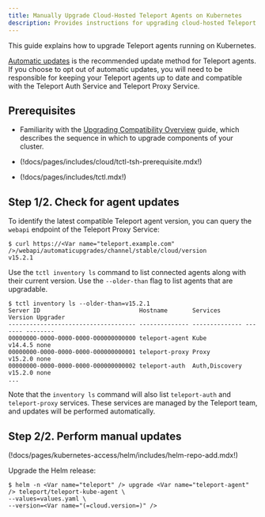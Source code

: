 ```yaml
---
title: Manually Upgrade Cloud-Hosted Teleport Agents on Kubernetes
description: Provides instructions for upgrading cloud-hosted Teleport agents that run on Kubernetes.
---
```


This guide explains how to upgrade Teleport agents running on Kubernetes.

[Automatic updates](./cloud-kubernetes-automatic.mdx) is the recommended update method
for Teleport agents. If you choose to opt out of automatic updates, you will need
to be responsible for keeping your Teleport agents up to date and compatible with
the Teleport Auth Service and Teleport Proxy Service.

## Prerequisites

- Familiarity with the [Upgrading Compatibility Overview](./overview.mdx) guide,
  which describes the sequence in which to upgrade components of your cluster.

- (!docs/pages/includes/cloud/tctl-tsh-prerequisite.mdx!)

- (!docs/pages/includes/tctl.mdx!)

## Step 1/2. Check for agent updates

To identify the latest compatible Teleport agent version, you can query the `webapi`
endpoint of the Teleport Proxy Service:

```code
$ curl https://<Var name="teleport.example.com" />/webapi/automaticupgrades/channel/stable/cloud/version
v15.2.1
```

Use the `tctl inventory ls` command to list connected agents along with their current
version. Use the `--older-than` flag to list agents that are upgradable.

```code
$ tctl inventory ls --older-than=v15.2.1
Server ID                            Hostname       Services       Version Upgrader
------------------------------------ -------------- -------------- ------- --------
00000000-0000-0000-0000-000000000000 teleport-agent Kube           v14.4.5 none
00000000-0000-0000-0000-000000000001 teleport-proxy Proxy          v15.2.0 none
00000000-0000-0000-0000-000000000002 teleport-auth  Auth,Discovery v15.2.0 none
...
```

Note that the `inventory ls` command will also list `teleport-auth` and `teleport-proxy`
services. These services are managed by the Teleport team, and updates will be performed
automatically.

## Step 2/2. Perform manual updates

(!docs/pages/kubernetes-access/helm/includes/helm-repo-add.mdx!)

Upgrade the Helm release:

```code
$ helm -n <Var name="teleport" /> upgrade <Var name="teleport-agent" /> teleport/teleport-kube-agent \
--values=values.yaml \
--version=<Var name="(=cloud.version=)" />
```
